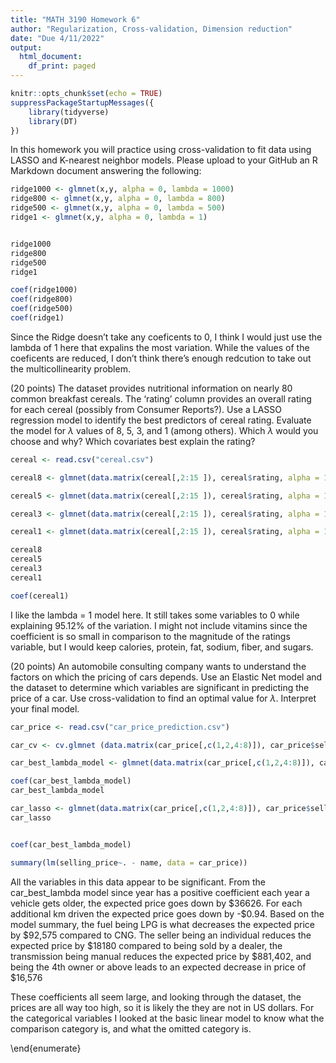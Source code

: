 ---
title: "MATH 3190 Homework 6"
author: "Regularization, Cross-validation, Dimension reduction"
date: "Due 4/11/2022"
output:
  html_document:
    df_print: paged
---
```{r setup, include=FALSE}
knitr::opts_chunk$set(echo = TRUE)
suppressPackageStartupMessages({
    library(tidyverse)
    library(DT)
})
```

In this homework you will practice using cross-validation to fit data using LASSO and K-nearest neighbor models. Please upload to your GitHub an R Markdown document answering the following:   

\begin{enumerate}
\item (20 points) A researcher wants to determine how employee salaries at a certain company are related to the length of employment, previous experience, and education. The researcher selects eight employees from the company and obtains the data shown below (the dataset is available as a tibble in the .Rmd). 

\begin{center}            
\begin{tabular}{|cccc|}\hline
Salary      & Employment        & Experience        & Education\\\hline
\$57,310       & 10                & 2                 & 16 \\
\$57,380       & 5                 & 6                 & 16 \\
\$54,135       & 3                 & 1                 & 12 \\
\$56,985       & 6                 & 5                 & 14 \\
\$58,715       & 8                 & 8                 & 16 \\
\$60,620       & 20                & 0                 & 12 \\
\$59,200       & 8                 & 4                 & 18 \\
\$60,320       & 14                & 6                 & 17 \\\hline
\end{tabular}
\end{center}            

```{r salary, include=FALSE}
salary <- tibble(
    Salary = c(57310.00, 57380.00, 54135.00, 56985.00, 58715.00, 60620.00, 59200.00, 60320.00),
    Employment = c(10,5,3,6,8,20,8,14),
    Experience = c(2,6,1,5,8,0,4,6),
    Education = c(16,16,12,14,16,12,18,17)
)

knitr::kable(salary)
summary(princomp(salary[,-1]))
prcomp(salary[,-1])$rotation

```
    \begin{enumerate}
    \item Fit a standard least squares regression model to these data and interpret the results. After looking at the statistical significance of the $\beta$s, which covariates would you include in a final model? 
    
```{r}
employment_mod <- lm(Salary ~., data = salary)
summary(employment_mod)
```
salary = 49745 + 364.41 * Employment + 227.62 * Experience + 226.94 * Education + error


```{r}
 cor(salary)
```
Employment for sure should stay, hard to say about experience and education. THey
do seem correlated with each other. They're pretty close in terms of p value.
    \item Use \texttt{glmnet} to fit a LASSO model to these covariates. Try $\lambda$=1000, 800, 500, and 1. How do the results compare to each other and the least squares model? 

```{r}
y <- salary$Salary
x <- data.matrix(salary[, c('Employment', 'Experience', 'Education')])
library(glmnet)
lasso1000 <- glmnet(x,y, alpha = 1, lambda = 1000)
lasso800 <- glmnet(x,y, alpha = 1, lambda = 800)
lasso500 <- glmnet(x,y, alpha = 1, lambda = 500)
lasso1 <- glmnet(x,y, alpha = 1, lambda = 1)
lasso_salary <- glmnet(x,y, alpha = 1)

lasso1000
lasso800
lasso500
lasso1
lasso_salary
```
    \item Which LASSO model (i.e. $\lambda$) would you select? (note you are not just restricted to $\lambda$ values of 1000, 800, 500, and 1). Justify your answer. 
    
I like a lambda of 500. Looking at the many values of lambda with the lasso_salary
model, the best one inclued in that output has a lambda of 530.8, that explains
73.72% of the variation, while the lambda of 500 uses the same 2 and explains 
75.16% of it. I would go with the 500 lambda model since it seems like the best I can get without introducing multicollinearity from the experience and education models.

    \item Use \texttt{glmnet} to fit a Ridge regression model to these data. Try $\lambda$=1000, 800, 500, and 1. How do these results differ from the least squares and LASSO models?  
    \end{enumerate}
    
```{r}
ridge1000 <- glmnet(x,y, alpha = 0, lambda = 1000)
ridge800 <- glmnet(x,y, alpha = 0, lambda = 800)
ridge500 <- glmnet(x,y, alpha = 0, lambda = 500)
ridge1 <- glmnet(x,y, alpha = 0, lambda = 1)


ridge1000
ridge800
ridge500
ridge1

coef(ridge1000)
coef(ridge800)
coef(ridge500)
coef(ridge1)
```
Since the Ridge doesn't take any coeficents to 0, I think I would just use the lambda of 1 here that expalins the most variation. While the values of the coeficents are reduced, I don't think there's enough redcution to take out the multicollinearity problem.  
   
   \item (20 points) The \texttt{cereal.csv} dataset provides nutritional information on nearly 80 common breakfast cereals. The 'rating' column provides an overall rating for each cereal (possibly from Consumer Reports?). Use a LASSO regression model to identify the best predictors of cereal rating. Evaluate the model for $\lambda$ values of 8, 5, 3, and 1 (among others). Which $\lambda$ would you choose and why? Which covariates best explain the rating? 
```{r}
cereal <- read.csv("cereal.csv")

cereal8 <- glmnet(data.matrix(cereal[,2:15 ]), cereal$rating, alpha = 1, lambda = 8)

cereal5 <- glmnet(data.matrix(cereal[,2:15 ]), cereal$rating, alpha = 1, lambda = 5)

cereal3 <- glmnet(data.matrix(cereal[,2:15 ]), cereal$rating, alpha = 1, lambda = 3)

cereal1 <- glmnet(data.matrix(cereal[,2:15 ]), cereal$rating, alpha = 1, lambda = 1)

cereal8
cereal5
cereal3
cereal1

coef(cereal1)
```
I like the lambda = 1 model here. It still takes some variables to 0 while explaining 95.12% of the variation. I might not include vitamins since the coefficient is so small in comparison to the magnitude of the ratings variable, but I would keep calories, protein, fat, sodium, fiber, and sugars.
    
   \item (20 points) An automobile consulting company wants to understand the factors on which the pricing of cars depends. Use an Elastic Net model and the \texttt{car\_price\_prediction.csv} dataset to determine which variables are significant in predicting the price of a car. Use cross-validation to find an optimal value for $\lambda$. Interpret your final model.  
 
```{r}   
car_price <- read.csv("car_price_prediction.csv")

car_cv <- cv.glmnet (data.matrix(car_price[,c(1,2,4:8)]), car_price$selling_price)

car_best_lambda_model <- glmnet(data.matrix(car_price[,c(1,2,4:8)]), car_price$selling_price, lambda = car_cv$lambda.min)

coef(car_best_lambda_model)
car_best_lambda_model

car_lasso <- glmnet(data.matrix(car_price[,c(1,2,4:8)]), car_price$selling_price, lambda = car_cv$lambda.min, alpha = 1)
car_lasso


coef(car_best_lambda_model)

summary(lm(selling_price~. - name, data = car_price))

```  
All the variables in this data appear to be significant. From the car_best_lambda model since year has a positive coefficient each year a vehicle gets older, the expected price goes down by $36626.  For each additional km driven the expected price goes down by -\$0.94. Based on the model summary, the fuel being LPG is what decreases the expected price by \$92,575 compared to CNG. The seller being an individual reduces the expected price by \$18180 compared to being sold by a dealer, the transmission being manual reduces the expected price by \$881,402, and being the 4th owner or above leads to an expected decrease in price of \$16,576

These coefficients all seem large, and looking through the dataset, the prices are all way too high, so it is likely the they are not in US dollars. For the categorical variables I looked at the basic linear model to know what the comparison category is, and what the omitted category is. 

\end{enumerate}
